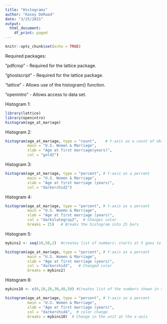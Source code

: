 ---
title: "Histograms"
author: "Kasey DeRaad"
date: "3/25/2021"
output:
  html_document:
    df_print: paged
---

```{r setup, include=FALSE}
knitr::opts_chunk$set(echo = TRUE)
```

Required packages: 

"pdfcrop"      - Required for the lattice package.

"ghostscript"  - Required for the lattice package.

"lattice"      - Allows use of the histogram() function.

"openintro"    - Allows access to data set.

Histogram 1:
```{r, echo=TRUE}
library(lattice)
library(openintro)
histogram(age_at_mar$age)
```

Histogram 2:
```{r, echo=TRUE}
histogram(age_at_mar$age, type = "count",    # Y-axis as a count of observations
          main = "U.S. Women & Marriage",
          xlab = "Age at first marriage(years)",
          col = "gold2")
```

Histogram 3:
```{r, echo=TRUE}
histogram(age_at_mar$age, type = "percent", # Y-axis as a percent
          main = "U.S. Women & Marriage",
          xlab = "Age at first marriage (years)",
          col = "darkorchid2")
```

Histogram 4:
```{r, echo=TRUE}
histogram(age_at_mar$age, type = "percent", # Y-axis as a percent
          main = "U.S. Women & Marriage",
          xlab = "Age at first marriage (years)",
          col = "darkslategray2",  # Changes color
          breaks = 25)   # Breaks the histogram into 25 bars
```

Histogram 5:
```{r, echo=TRUE}
mybins2 <- seq(10,50,2)  #creates list of numbers: starts at 5 goes to 50 in increments of 5.

histogram(age_at_mar$age, type = "percent", # Y-axis as a percent
          main = "U.S. Women & Marriage",
          xlab = "Age at first marriage (years)",
          col = "darkorchid3",   # Changed color
          breaks = mybins2)
```

Histogram 6:
```{r, echo=TRUE}
mybins10 <- c(0,10,20,30,40,50) #Creates list of the numbers shown in x-axis.

histogram(age_at_mar$age, type = "percent", # Y-axis as a percent
          main = "U.S. Women & Marriage",
          xlab = "Age at first marriage (years)",
          col = "darkorchid4",  # color change
          breaks = mybins10)  # Change in the unit at the x-axis
```




